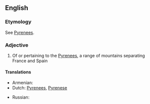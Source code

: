 ==English==

===Etymology===
See [[Pyrenees]].

===Adjective===
{{en-adj|-}}

#Of or pertaining to the [[Pyrenees]], a range of mountains separating France and Spain

====Translations====
{{trans-top|of or pertaining to the Pyrenees}}
* Armenian: {{t|hy|պիրենեյան|tr=pireneyan|sc=Armn}}
*Dutch: [[Pyrenees]], [[Pyrenese]]
{{trans-mid}}
* Russian: {{t|ru|пиренейский|tr=pirenéjskij|sc=Cyrl}}
{{trans-bottom}}